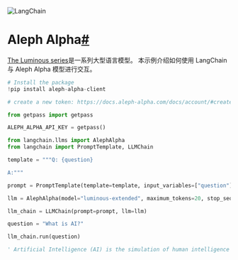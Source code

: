 

<Head>
  <script>
    {
      `(function() {
         var _hmt = _hmt || [];
(function() {
  var hm = document.createElement("script");
  hm.src = "https://hm.baidu.com/hm.js?e60fb290e204e04c5cb6f79b0ac1e697";
  var s = document.getElementsByTagName("script")[0]; 
  s.parentNode.insertBefore(hm, s);
})();
       })();`
    }
  </script>
</Head>

![LangChain](https://pica.zhimg.com/50/v2-56e8bbb52aa271012541c1fe1ceb11a2_r.gif)





Aleph Alpha[#](#aleph-alpha "Permalink to this headline")
=========================================================

[The Luminous series](https://docs.aleph-alpha.com/docs/introduction/luminous/)是一系列大型语言模型。
本示例介绍如何使用 LangChain 与 Aleph Alpha 模型进行交互。

```python
# Install the package
!pip install aleph-alpha-client

```

```python
# create a new token: https://docs.aleph-alpha.com/docs/account/#create-a-new-token

from getpass import getpass

ALEPH_ALPHA_API_KEY = getpass()

```

```python
from langchain.llms import AlephAlpha
from langchain import PromptTemplate, LLMChain

```

```python
template = """Q: {question}

A:"""

prompt = PromptTemplate(template=template, input_variables=["question"])

```

```python
llm = AlephAlpha(model="luminous-extended", maximum_tokens=20, stop_sequences=["Q:"], aleph_alpha_api_key=ALEPH_ALPHA_API_KEY)

```

```python
llm_chain = LLMChain(prompt=prompt, llm=llm)

```

```python
question = "What is AI?"

llm_chain.run(question)

```

```python
' Artificial Intelligence (AI) is the simulation of human intelligence processes by machines, especially computer systems.\n'

```

